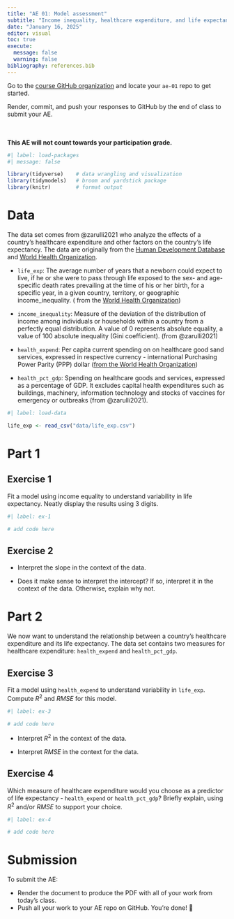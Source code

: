 ```yaml
---
title: "AE 01: Model assessment"
subtitle: "Income inequality, healthcare expenditure, and life expectancy"
date: "January 16, 2025"
editor: visual
toc: true
execute: 
  message: false
  warning: false
bibliography: references.bib
---
```


::: callout-important
Go to the [course GitHub organization](https://github.com/sta221-fa24) and locate your `ae-01` repo to get started.

Render, commit, and push your responses to GitHub by the end of class to submit your AE.

<!--# ADD LINK TO MAKE REPO IF THEY DON'T HAVE IT-->\
\
**This AE will not count towards your participation grade.**
:::

```r
#| label: load-packages
#| message: false

library(tidyverse)    # data wrangling and visualization
library(tidymodels)   # broom and yardstick package
library(knitr)        # format output
```

# Data

The data set comes from @zarulli2021 who analyze the effects of a country's healthcare expenditure and other factors on the country's life expectancy. The data are originally from the [Human Development Database](http://hdr.undp.org/en/data) and [World Health Organization](https://apps.who.int/nha/database/).

-   `life_exp`: The average number of years that a newborn could expect to live, if he or she were to pass through life exposed to the sex- and age-specific death rates prevailing at the time of his or her birth, for a specific year, in a given country, territory, or geographic income_inequality. ( from the [World Health Organization](https://www.who.int/data/gho/indicator-metadata-registry/imr-details/65#:~:text=Definition%3A,%2C%20territory%2C%20or%20geographic%20area.))

-   `income_inequality`: Measure of the deviation of the distribution of income among individuals or households within a country from a perfectly equal distribution. A value of 0 represents absolute equality, a value of 100 absolute inequality (Gini coefficient). (from @zarulli2021)

-   `health_expend`: Per capita current spending on on healthcare good sand services, expressed in respective currency - international Purchasing Power Parity (PPP) dollar ([from the World Health Organization](https://www.who.int/data/gho/indicator-metadata-registry/imr-details/4952))

-   `health_pct_gdp`: Spending on healthcare goods and services, expressed as a percentage of GDP. It excludes capital health expenditures such as buildings, machinery, information technology and stocks of vaccines for emergency or outbreaks (from @zarulli2021).

```r
#| label: load-data

life_exp <- read_csv("data/life_exp.csv")

```

# Part 1

## Exercise 1

Fit a model using income equality to understand variability in life expectancy. Neatly display the results using 3 digits.

```r
#| label: ex-1

# add code here

```

## Exercise 2

-   Interpret the slope in the context of the data.

-   Does it make sense to interpret the intercept? If so, interpret it in the context of the data. Otherwise, explain why not.

# Part 2

We now want to understand the relationship between a country's healthcare expenditure and its life expectancy. The data set contains two measures for healthcare expenditure: `health_expend` and `health_pct_gdp`.

## Exercise 3

Fit a model using `health_expend` to understand variability in `life_exp`. Compute $R^2$ and $RMSE$ for this model.

```r
#| label: ex-3

# add code here

```

-   Interpret $R^2$ in the context of the data.

-   Interpret $RMSE$ in the context for the data.

## Exercise 4

Which measure of healthcare expenditure would you choose as a predictor of life expectancy - `health_expend` or `health_pct_gdp`? Briefly explain, using $R^2$ and/or $RMSE$ to support your choice.

```r
#| label: ex-4

# add code here

```

# Submission

::: callout-important
To submit the AE:

-   Render the document to produce the PDF with all of your work from today's class.
-   Push all your work to your AE repo on GitHub. You're done! 🎉
:::
